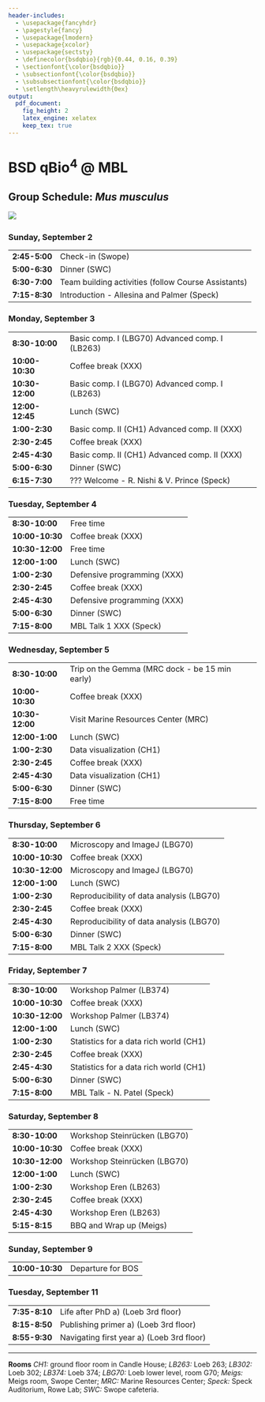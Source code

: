 ```yaml
---
header-includes:
  - \usepackage{fancyhdr}
  - \pagestyle{fancy}
  - \usepackage{lmodern}
  - \usepackage{xcolor}
  - \usepackage{sectsty}
  - \definecolor{bsdqbio}{rgb}{0.44, 0.16, 0.39}
  - \sectionfont{\color{bsdqbio}}
  - \subsectionfont{\color{bsdqbio}}
  - \subsubsectionfont{\color{bsdqbio}}
  - \setlength\heavyrulewidth{0ex}
output:
  pdf_document:
    fig_height: 2
    latex_engine: xelatex
    keep_tex: true
---
```

# BSD qBio$^4$ @ MBL

## Group Schedule: *Mus musculus*
 ![](https://github.com/StefanoAllesina/BSD-QBio4/raw/master/logo_group/Mus_musculus.png)     

### Sunday, September 2 

------------------    -----------------------------------------------------
**2:45-5:00**         Check-in (Swope)                                     
**5:00-6:30**         Dinner (SWC)                                         
**6:30-7:00**         Team building activities (follow Course Assistants)  
**7:15-8:30**         Introduction - Allesina and Palmer (Speck)           
------------------    -----------------------------------------------------

### Monday, September 3 

------------------    -----------------------------------------------------
**8:30-10:00**        Basic comp. I (LBG70) Advanced comp. I (LB263)       
**10:00-10:30**       Coffee break (XXX)                                   
**10:30-12:00**       Basic comp. I (LBG70) Advanced comp. I (LB263)       
**12:00-12:45**       Lunch (SWC)                                          
**1:00-2:30**         Basic comp. II (CH1) Advanced comp. II (XXX)         
**2:30-2:45**         Coffee break (XXX)                                   
**2:45-4:30**         Basic comp. II (CH1) Advanced comp. II (XXX)         
**5:00-6:30**         Dinner (SWC)                                         
**6:15-7:30**         ??? Welcome - R. Nishi & V. Prince (Speck)           
------------------    -----------------------------------------------------

### Tuesday, September 4 

------------------    -----------------------------------------------------
**8:30-10:00**        Free time                                            
**10:00-10:30**       Coffee break (XXX)                                   
**10:30-12:00**       Free time                                            
**12:00-1:00**        Lunch (SWC)                                          
**1:00-2:30**         Defensive programming (XXX)                          
**2:30-2:45**         Coffee break (XXX)                                   
**2:45-4:30**         Defensive programming (XXX)                          
**5:00-6:30**         Dinner (SWC)                                         
**7:15-8:00**         MBL Talk 1 XXX (Speck)                               
------------------    -----------------------------------------------------

### Wednesday, September 5 

------------------    -----------------------------------------------------
**8:30-10:00**        Trip on the Gemma (MRC dock - be 15 min early)       
**10:00-10:30**       Coffee break (XXX)                                   
**10:30-12:00**       Visit Marine Resources Center (MRC)                  
**12:00-1:00**        Lunch (SWC)                                          
**1:00-2:30**         Data visualization (CH1)                             
**2:30-2:45**         Coffee break (XXX)                                   
**2:45-4:30**         Data visualization (CH1)                             
**5:00-6:30**         Dinner (SWC)                                         
**7:15-8:00**         Free time                                            
------------------    -----------------------------------------------------

### Thursday, September 6 

------------------    -----------------------------------------------------
**8:30-10:00**        Microscopy and ImageJ (LBG70)                        
**10:00-10:30**       Coffee break (XXX)                                   
**10:30-12:00**       Microscopy and ImageJ (LBG70)                        
**12:00-1:00**        Lunch (SWC)                                          
**1:00-2:30**         Reproducibility of data analysis (LBG70)             
**2:30-2:45**         Coffee break (XXX)                                   
**2:45-4:30**         Reproducibility of data analysis (LBG70)             
**5:00-6:30**         Dinner (SWC)                                         
**7:15-8:00**         MBL Talk 2 XXX (Speck)                               
------------------    -----------------------------------------------------

### Friday, September 7 

------------------    -----------------------------------------------------
**8:30-10:00**        Workshop Palmer (LB374)                              
**10:00-10:30**       Coffee break (XXX)                                   
**10:30-12:00**       Workshop Palmer (LB374)                              
**12:00-1:00**        Lunch (SWC)                                          
**1:00-2:30**         Statistics for a data rich world (CH1)               
**2:30-2:45**         Coffee break (XXX)                                   
**2:45-4:30**         Statistics for a data rich world (CH1)               
**5:00-6:30**         Dinner (SWC)                                         
**7:15-8:00**         MBL Talk -  N. Patel (Speck)                         
------------------    -----------------------------------------------------

### Saturday, September 8 

------------------    -----------------------------------------------------
**8:30-10:00**        Workshop Steinrücken (LBG70)                         
**10:00-10:30**       Coffee break (XXX)                                   
**10:30-12:00**       Workshop Steinrücken (LBG70)                         
**12:00-1:00**        Lunch (SWC)                                          
**1:00-2:30**         Workshop Eren (LB263)                                
**2:30-2:45**         Coffee break (XXX)                                   
**2:45-4:30**         Workshop Eren (LB263)                                
**5:15-8:15**         BBQ and Wrap up (Meigs)                              
------------------    -----------------------------------------------------

### Sunday, September 9 

------------------    -----------------------------------------------------
**10:00-10:30**       Departure for BOS                                    
------------------    -----------------------------------------------------

### Tuesday, September 11 

------------------    -----------------------------------------------------
**7:35-8:10**         Life after PhD a) (Loeb 3rd floor)                   
**8:15-8:50**         Publishing primer a) (Loeb 3rd floor)                
**8:55-9:30**         Navigating first year a) (Loeb 3rd floor)            
------------------    -----------------------------------------------------



-------


**Rooms** *CH1:* ground floor room in Candle House; *LB263:* Loeb 263; *LB302:* Loeb 302; *LB374:* Loeb 374; 
*LBG70:* Loeb lower level, room G70; *Meigs:* Meigs room, Swope Center; *MRC:* Marine Resources Center; *Speck:* Speck Auditorium, Rowe Lab; *SWC:* Swope cafeteria.
  
